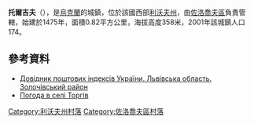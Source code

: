 {{coord|49|40|59|N|24|57|46|E|scale:100000|display=title}}

'''托爾吉夫'''（{{lang-uk|Торгів}}），是[[烏克蘭|烏克蘭]]的城鎮，位於該國西部[[利沃夫州|利沃夫州]]，由[[佐洛喬夫區|佐洛喬夫區]]負責管轄，始建於1475年，面積0.82平方公里，海拔高度358米，2001年該城鎮人口174。

==參考資料==
*[http://www.uaidx.com/13/290?f=index&d=desc&lang=ua Довідник поштових індексів України. Львівська область. Золочівський район] {{Wayback|url=http://www.uaidx.com/13/290?f=index&d=desc&lang=ua |date=20160127100105 }}
* [http://weather.in.ua/ua/l'vovskaja/26333 Погода в селі Торгів] {{Wayback|url=http://weather.in.ua/ua/l'vovskaja/26333 |date=20160305090817 }}

[[Category:利沃夫州村落|Category:利沃夫州村落]]
[[Category:佐洛喬夫區村落|Category:佐洛喬夫區村落]]


{{Lviv-geo-stub}}